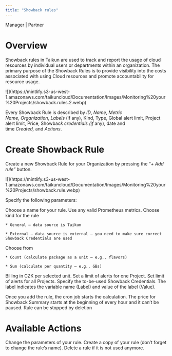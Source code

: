 ```yaml
---
title: "Showback rules"
---
```


<Icon icon="user-tie" iconType="solid" /> Manager | <Icon icon="handshake" iconType="solid" /> Partner

# Overview

Showback rules in Taikun are used to track and report the usage of cloud resources by individual users or departments within an organization. The primary purpose of the Showback Rules is to provide visibility into the costs associated with using Cloud resources and promote accountability for resource usage.

<Frame caption="Showback Rules">
  ![](https://mintlify.s3-us-west-1.amazonaws.com/taikuncloud/Documentation/Images/Monitoring%20your%20Projects/showback.rules.2.webp)
</Frame>

Every Showback Rule is described by *ID*, *Name*, *Metric Name*, *Organization*, *Labels* (if any), Kind, Type, Global alert limit, Project alert limit, Price, Showbac*k credentials (if* any), date and time *Created,* and *Actions*.

# Create Showback Rule

Create a new Showback Rule for your Organization by pressing the “*+ Add rule”* button.

<Frame caption="Add Showback Rule">
  ![](https://mintlify.s3-us-west-1.amazonaws.com/taikuncloud/Documentation/Images/Monitoring%20your%20Projects/showback.rule.webp)
</Frame>

Specify the following parameters:

<AccordionGroup>
  <Accordion title="Name" icon="signature">
    Choose a name for your rule.
  </Accordion>

  <Accordion title="Metric Name" icon="chart-gantt">
    Use any valid Prometheus metrics.
  </Accordion>

  <Accordion title="Kind" icon="scale-balanced">
    Choose kind for the rule

    * General – data source is Taikun

    * External – data source is external – you need to make sure correct Showback Credentials are used
  </Accordion>

  <Accordion title="Type" icon="calculator">
    Choose from

    * Count (calculate package as a unit – e.g., flavors)

    * Sum (calculate per quantity – e.g., GBs)
  </Accordion>

  <Accordion title="Price" icon="money-bill">
    Billing in CZK per selected unit.
  </Accordion>

  <Accordion title="Project Alert Limit" icon="bell">
    Set a limit of alerts for one Project.
  </Accordion>

  <Accordion title="Global Alert Limit" icon="bell">
    Set limit of alerts for all Projects.
  </Accordion>

  <Accordion title="Showback Credentials" icon="user">
    Specify the to-be-used Showback Credentials.
  </Accordion>

  <Accordion title="Labels" icon="sliders">
    The label indicates the variable name (Label) and value of the label (Value).
  </Accordion>
</AccordionGroup>

<Note>Once you add the rule, the cron job starts the calculation. The price for Showback Summary starts at the beginning of every hour and it can’t be paused. Rule can be stopped by deletion</Note>

# Available Actions

<AccordionGroup>
  <Accordion title="Edit Showback Rule" icon="pen">
    Change the parameters of your rule.
  </Accordion>

  <Accordion title="Copy Showback Rule" icon="copy">
    Create a copy of your rule (don’t forget to change the rule’s name).
  </Accordion>

  <Accordion title="Delete Rule" icon="trash">
    Delete a rule if it is not used anymore.
  </Accordion>
</AccordionGroup>